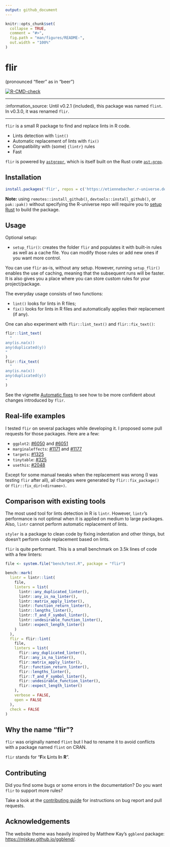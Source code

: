 ```yaml
---
output: github_document
---
```


<!-- README.md is generated from README.Rmd. Please edit that file -->

```r
knitr::opts_chunk$set(
  collapse = TRUE,
  comment = "#>",
  fig.path = "man/figures/README-",
  out.width = "100%"
)
```

# flir

(pronounced "fleer" as in "beer")

<!-- badges: start -->
[![R-CMD-check](https://github.com/etiennebacher/flir/actions/workflows/R-CMD-check.yaml/badge.svg)](https://github.com/etiennebacher/flir/actions/workflows/R-CMD-check.yaml)
<!-- badges: end -->

---

:information_source: Until v0.2.1 (included), this package was named `flint`. In v0.3.0, it was renamed `flir`.

---


`flir` is a small R package to find and replace lints in R code.

* Lints detection with `lint()`
* Automatic replacement of lints with `fix()`
* Compatibility with (some) `{lintr}` rules
* Fast

`flir` is powered by [`astgrepr`](https://github.com/etiennebacher/astgrepr/),
which is itself built on the Rust crate [`ast-grep`](https://ast-grep.github.io/).

## Installation

``` r
install.packages('flir', repos = c('https://etiennebacher.r-universe.dev', 'https://cloud.r-project.org'))
```

**Note:** using `remotes::install_github()`, `devtools::install_github()`,
or `pak::pak()` without specifying the R-universe repo will require you to
[setup Rust](https://www.rust-lang.org/tools/install) to build the package.

## Usage

Optional setup:

* `setup_flir()`: creates the folder `flir` and populates it with built-in rules
  as well as a cache file. You can modify those rules or add new ones if you
  want more control.

You can use `flir` as-is, without any setup. However, running `setup_flir()`
enables the use of caching, meaning that the subsequent runs will be faster. It
is also gives you a place where you can store custom rules for your
project/package.

The everyday usage consists of two functions:

* `lint()` looks for lints in R files;
* `fix()` looks for lints in R files and automatically applies their replacement
  (if any).

One can also experiment with `flir::lint_text()` and `flir::fix_text()`:

```r
flir::lint_text(
  "
any(is.na(x))
any(duplicated(y))
"
)
flir::fix_text(
  "
any(is.na(x))
any(duplicated(y))
"
)
```

See the vignette [Automatic fixes](https://flir.etiennebacher.com/articles/automatic_fixes) to see how to be more confident about changes introduced by `flir`.

## Real-life examples

I tested `flir` on several packages while developing it. I proposed some pull
requests for those packages. Here are a few:

* `ggplot2`: [#6050](https://github.com/tidyverse/ggplot2/pull/6050/files) and [#6051](https://github.com/tidyverse/ggplot2/pull/6051/files)
* `marginaleffects`: [#1171](https://github.com/vincentarelbundock/marginaleffects/pull/1171/files) and [#1177](https://github.com/vincentarelbundock/marginaleffects/pull/1177/files)
* `targets`: [#1325](https://github.com/ropensci/targets/pull/1325/files)
* `tinytable`: [#325](https://github.com/vincentarelbundock/tinytable/pull/325/files)
* `usethis`: [#2048](https://github.com/r-lib/usethis/pull/2048/files)

Except for some manual tweaks when the replacement was wrong (I was testing
`flir` after all), all changes were generated by `flir::fix_package()` or
`flir::fix_dir(<dirname>)`.


## Comparison with existing tools

The most used tool for lints detection in R is `lintr`. However, `lintr`'s
performance is not optimal when it is applied on medium to large packages. Also,
`lintr` cannot perform automatic replacement of lints.

`styler` is a package to clean code by fixing indentation and other things, but
doesn't perform code replacement based on lints.

`flir` is quite performant. This is a small benchmark on 3.5k lines of code with
a few linters:

```r
file <- system.file("bench/test.R", package = "flir")

bench::mark(
  lintr = lintr::lint(
    file,
    linters = list(
      lintr::any_duplicated_linter(),
      lintr::any_is_na_linter(),
      lintr::matrix_apply_linter(),
      lintr::function_return_linter(),
      lintr::lengths_linter(),
      lintr::T_and_F_symbol_linter(),
      lintr::undesirable_function_linter(),
      lintr::expect_length_linter()
    )
  ),
  flir = flir::lint(
    file,
    linters = list(
      flir::any_duplicated_linter(),
      flir::any_is_na_linter(),
      flir::matrix_apply_linter(),
      flir::function_return_linter(),
      flir::lengths_linter(),
      flir::T_and_F_symbol_linter(),
      flir::undesirable_function_linter(),
      flir::expect_length_linter()
    ),
    verbose = FALSE,
    open = FALSE
  ),
  check = FALSE
)
```

## Why the name "flir"?

`flir` was originally named `flint` but I had to rename it to avoid conflicts with
a package named `flint` on CRAN.

`flir` stands for "**F**ix **L**ints **I**n **R**".

## Contributing

Did you find some bugs or some errors in the documentation? Do you want
`flir` to support more rules?

Take a look at the [contributing
guide](https://flir.etiennebacher.com/CONTRIBUTING.html) for
instructions on bug report and pull requests.

## Acknowledgements

The website theme was heavily inspired by Matthew Kay’s `ggblend`
package: <https://mjskay.github.io/ggblend/>.
